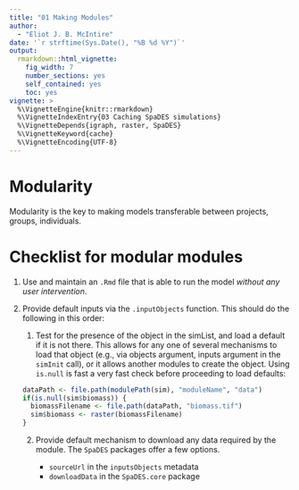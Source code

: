 ```yaml
---
title: "01 Making Modules"
author:
  - "Eliot J. B. McIntire"
date: '`r strftime(Sys.Date(), "%B %d %Y")`'
output:
  rmarkdown::html_vignette:
    fig_width: 7
    number_sections: yes
    self_contained: yes
    toc: yes
vignette: >
  %\VignetteEngine{knitr::rmarkdown}
  %\VignetteIndexEntry{03 Caching SpaDES simulations}
  %\VignetteDepends{igraph, raster, SpaDES}
  %\VignetteKeyword{cache}
  %\VignetteEncoding{UTF-8}
---
```


# Modularity

Modularity is the key to making models transferable between projects, groups, individuals.

# Checklist for modular modules

1. Use and maintain an `.Rmd` file that is able to run the model *without any user intervention*. 

2. Provide default inputs via the `.inputObjects` function. This should do the following in this order:

    1. Test for the presence of the object in the simList, and load a default if it is not there. This allows for any one of several mechanisms to load that object (e.g., via objects argument, inputs argument in the `simInit` call), or it allows another modules to create the object. Using `is.null` is fast a very fast check before proceeding to load defaults:
    
    ```r
    dataPath <- file.path(modulePath(sim), "moduleName", "data")
    if(is.null(sim$biomass)) {
      biomassFilename <- file.path(dataPath, "biomass.tif")
      sim$biomass <- raster(biomassFilename)
    }
    ```

    2. Provide default mechanism to download any data required by the module. The `SpaDES` packages offer a few options.
    
        * `sourceUrl` in the `inputsObjects` metadata
        * `downloadData` in the `SpaDES.core` package
        
